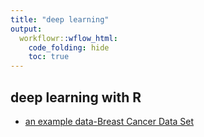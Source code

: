 ```yaml
---
title: "deep learning"
output:
  workflowr::wflow_html:
    code_folding: hide
    toc: true
---
```


## deep learning with R 

*  [an example data-Breast Cancer Data Set](breast_cancer_data.html)
